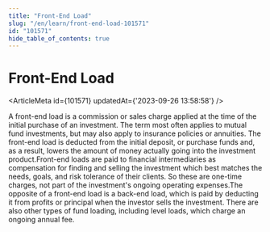 ```yaml
---
title: "Front-End Load"
slug: "/en/learn/front-end-load-101571"
id: "101571"
hide_table_of_contents: true
---
```



# Front-End Load

<ArticleMeta id={101571} updatedAt={'2023-09-26 13:58:58'} />
<div className='border-solid border-b border-t-0 my-4 border-[var(--ifm-color-gray-300)]' />

A front-end load is a commission or sales charge applied at the time of the initial purchase of an investment. The term most often applies to mutual fund investments, but may also apply to insurance policies or annuities. The front-end load is deducted from the initial deposit, or purchase funds and, as a result, lowers the amount of money actually going into the investment product.Front-end loads are paid to financial intermediaries as compensation for finding and selling the investment which best matches the needs, goals, and risk tolerance of their clients. So these are one-time charges, not part of the investment's ongoing operating expenses.The opposite of a front-end load is a back-end load, which is paid by deducting it from profits or principal when the investor sells the investment. There are also other types of fund loading, including level loads, which charge an ongoing annual fee.
